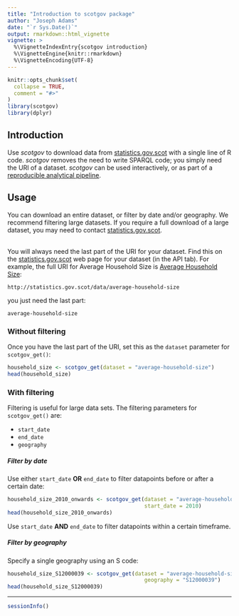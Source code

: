 ```yaml
---
title: "Introduction to scotgov package"
author: "Joseph Adams"
date: "`r Sys.Date()`"
output: rmarkdown::html_vignette
vignette: >
  %\VignetteIndexEntry{scotgov introduction}
  %\VignetteEngine{knitr::rmarkdown}
  %\VignetteEncoding{UTF-8}
---
```


```r
knitr::opts_chunk$set(
  collapse = TRUE,
  comment = "#>"
)
library(scotgov)
library(dplyr)
```


## Introduction

Use _scotgov_ to download data from [statistics.gov.scot](https://statistics.gov.scot) with a single line of R code. _scotgov_ removes the need to write SPARQL code; you simply need the URI of a dataset. _scotgov_ can be used interactively, or as part of a [reproducible analytical pipeline](https://ukgovdatascience.github.io/rap_companion/).


## Usage

You can download an entire dataset, or filter by date and/or geography. We recommend filtering large datasets. If you require a full download of a large dataset, you may need to contact [statistics.gov.scot](https://statistics.gov.scot).  
<br/>

You will always need the last part of the URI for your dataset. Find this on the [statistics.gov.scot](https://statistics.gov.scot) web page for your dataset (in the API tab). For example, the full URI for Average Household Size is [Average Household Size](https://statistics.gov.scot/resource?uri=http%3A%2F%2Fstatistics.gov.scot%2Fdata%2Faverage-household-size):  


`http://statistics.gov.scot/data/average-household-size`

you just need the last part:  

`average-household-size`


### Without filtering

Once you have the last part of the URI, set this as the `dataset` parameter for `scotgov_get()`:  

```r
household_size <- scotgov_get(dataset = "average-household-size")
head(household_size)
```

### With filtering

Filtering is useful for large data sets. The filtering parameters for `scotgov_get()` are:

-   `start_date`
-   `end_date`
-   `geography`

##### Filter by date

Use either `start_date` **OR** `end_date` to filter datapoints before or after a certain date:

``` r
household_size_2010_onwards <- scotgov_get(dataset = "average-household-size",
                                           start_date = 2010)
head(household_size_2010_onwards)

```

Use `start_date` **AND** `end_date` to filter datapoints within a certain timeframe.

##### Filter by geography


Specify a single geography using an S code:

``` r
household_size_S12000039 <- scotgov_get(dataset = "average-household-size",
                                           geography = "S12000039")
head(household_size_S12000039)
```

-------


```r
sessionInfo()
```
